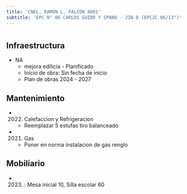 ```yaml
---
title: 'CNEL. RAMON L. FALCON 4801'
subtitle: 'EPC N° 06 CARLOS GUIDO Y SPANO - JIN D (EPCJC 06/13°)'
---
```


#
## Infraestructura

* NA 
    + mejora edilicia - Planificado 
    + Inicio de obra: Sin fecha de inicio 
    + Plan de obras 2024 - 2027 






## Mantenimiento

*  (2022) Calefaccion y Refrigeracion 
    + Reemplazar 5 estufas tiro balanceado

*  (2021) Gas 
    + Poner en norma instalacion de gas renglo





## Mobiliario

*  (2023) : Mesa inicial 10, Silla escolar 60 




